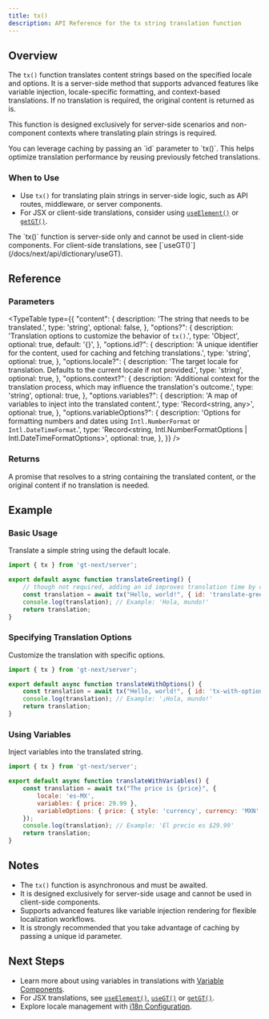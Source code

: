 ```yaml
---
title: tx()
description: API Reference for the tx string translation function
---
```


## Overview

The `tx()` function translates content strings based on the specified locale and options.
It is a server-side method that supports advanced features like variable injection, locale-specific formatting, and context-based translations.
If no translation is required, the original content is returned as is.

This function is designed exclusively for server-side scenarios and non-component contexts where translating plain strings is required.


<Callout>
    You can leverage caching by passing an `id` parameter to `tx()`.
    This helps optimize translation performance by reusing previously fetched translations.
</Callout>

### When to Use

- Use `tx()` for translating plain strings in server-side logic, such as API routes, middleware, or server components.
- For JSX or client-side translations, consider using [`useElement()`](/docs/next/api/dictionary/use-element) or [`getGT()`](/docs/next/api/dictionary/getGT).

<Callout>
    The `tx()` function is server-side only and cannot be used in client-side components. For client-side translations, see [`useGT()`](/docs/next/api/dictionary/useGT).
</Callout>

## Reference

### Parameters

<TypeTable
  type={{
    "content": {
        description: 'The string that needs to be translated.',
        type: 'string',
        optional: false,
    },
    "options?": {
        description: 'Translation options to customize the behavior of `tx()`.',
        type: 'Object',
        optional: true,
        default: '{}',
    },
    "options.id?": {
        description: 'A unique identifier for the content, used for caching and fetching translations.',
        type: 'string',
        optional: true,
    },
    "options.locale?": {
        description: 'The target locale for translation. Defaults to the current locale if not provided.',
        type: 'string',
        optional: true,
    },
    "options.context?": {
        description: 'Additional context for the translation process, which may influence the translation\'s outcome.',
        type: 'string',
        optional: true,
    },
    "options.variables?": {
        description: 'A map of variables to inject into the translated content.',
        type: 'Record<string, any>',
        optional: true,
    },
    "options.variableOptions?": {
        description: 'Options for formatting numbers and dates using `Intl.NumberFormat` or `Intl.DateTimeFormat`.',
        type: 'Record<string, Intl.NumberFormatOptions | Intl.DateTimeFormatOptions>',
        optional: true,
    },
  }}
/>

### Returns

A promise that resolves to a string containing the translated content, or the original content if no translation is needed.

## Example

### Basic Usage

Translate a simple string using the default locale.

```javascript title="src/components/translateGreeting.js" copy
import { tx } from 'gt-next/server';

export default async function translateGreeting() {
    // though not required, adding an id improves translation time by caching
    const translation = await tx("Hello, world!", { id: 'translate-greeting' }); // [!code highlight]
    console.log(translation); // Example: 'Hola, mundo!'
    return translation;
}
```

### Specifying Translation Options

Customize the translation with specific options.

```javascript title="src/components/translateWithOptions.js" copy
import { tx } from 'gt-next/server';

export default async function translateWithOptions() {
    const translation = await tx("Hello, world!", { id: 'tx-with-options', locale: 'es', context: 'Translate informally' });
    console.log(translation); // Example: '¡Hola, mundo!'
    return translation;
}
```

### Using Variables

Inject variables into the translated string.

```jsx title="src/components/translateWithVariables.js" copy
import { tx } from 'gt-next/server';

export default async function translateWithVariables() {
    const translation = await tx("The price is {price}", {
        locale: 'es-MX', 
        variables: { price: 29.99 },
        variableOptions: { price: { style: 'currency', currency: 'MXN' } }
    });
    console.log(translation); // Example: 'El precio es $29.99'
    return translation;
}
```

## Notes
 * The `tx()` function is asynchronous and must be awaited.
 * It is designed exclusively for server-side usage and cannot be used in client-side components.
 * Supports advanced features like variable injection rendering for flexible localization workflows.
 * It is strongly recommended that you take advantage of caching by passing a unique id parameter.

## Next Steps
 * Learn more about using variables in translations with [Variable Components](/docs/next/reference/using-variable-components).
 * For JSX translations, see [`useElement()`](/docs/next/api/dictionary/useElement), [`useGT()`](/docs/next/api/dictionary/useGT) or [`getGT()`](/docs/next/api/dictionary/getGT).
 * Explore locale management with [i18n Configuration](/docs/next/references/i18n-configuration).